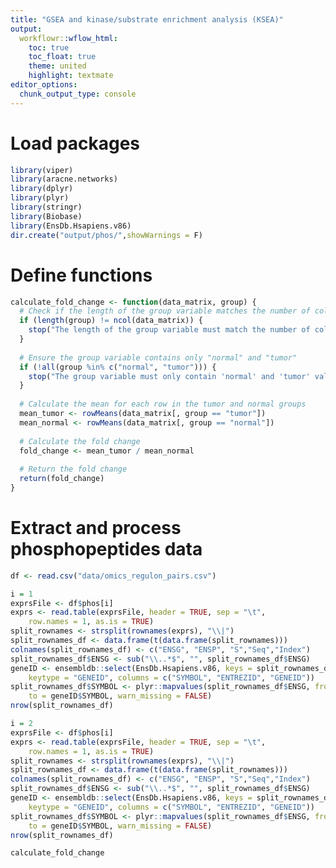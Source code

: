 ```yaml
---
title: "GSEA and kinase/substrate enrichment analysis (KSEA)"
output:
  workflowr::wflow_html:
    toc: true
    toc_float: true
    theme: united
    highlight: textmate
editor_options:
  chunk_output_type: console
---
```


# Load packages
```r
library(viper)
library(aracne.networks)
library(dplyr)
library(plyr)
library(stringr)
library(Biobase)
library(EnsDb.Hsapiens.v86)
dir.create("output/phos/",showWarnings = F)
```

# Define functions
```r
calculate_fold_change <- function(data_matrix, group) {
  # Check if the length of the group variable matches the number of columns in the data matrix
  if (length(group) != ncol(data_matrix)) {
    stop("The length of the group variable must match the number of columns in the data matrix.")
  }
  
  # Ensure the group variable contains only "normal" and "tumor"
  if (!all(group %in% c("normal", "tumor"))) {
    stop("The group variable must only contain 'normal' and 'tumor' values.")
  }
  
  # Calculate the mean for each row in the tumor and normal groups
  mean_tumor <- rowMeans(data_matrix[, group == "tumor"])
  mean_normal <- rowMeans(data_matrix[, group == "normal"])
  
  # Calculate the fold change
  fold_change <- mean_tumor / mean_normal
  
  # Return the fold change
  return(fold_change)
}
```

# Extract and process phosphopeptides data

```r
df <- read.csv("data/omics_regulon_pairs.csv")
```

```r
i = 1
exprsFile <- df$phos[i]
exprs <- read.table(exprsFile, header = TRUE, sep = "\t",
    row.names = 1, as.is = TRUE)
split_rownames <- strsplit(rownames(exprs), "\\|")
split_rownames_df <- data.frame(t(data.frame(split_rownames)))
colnames(split_rownames_df) <- c("ENSG", "ENSP", "S","Seq","Index")
split_rownames_df$ENSG <- sub("\\..*$", "", split_rownames_df$ENSG)
geneID <- ensembldb::select(EnsDb.Hsapiens.v86, keys = split_rownames_df$ENSG,
    keytype = "GENEID", columns = c("SYMBOL", "ENTREZID", "GENEID"))
split_rownames_df$SYMBOL <- plyr::mapvalues(split_rownames_df$ENSG, from = geneID$GENEID,
    to = geneID$SYMBOL, warn_missing = FALSE)
nrow(split_rownames_df)
```


```r
i = 2
exprsFile <- df$phos[i]
exprs <- read.table(exprsFile, header = TRUE, sep = "\t",
    row.names = 1, as.is = TRUE)
split_rownames <- strsplit(rownames(exprs), "\\|")
split_rownames_df <- data.frame(t(data.frame(split_rownames)))
colnames(split_rownames_df) <- c("ENSG", "ENSP", "S","Seq","Index")
split_rownames_df$ENSG <- sub("\\..*$", "", split_rownames_df$ENSG)
geneID <- ensembldb::select(EnsDb.Hsapiens.v86, keys = split_rownames_df$ENSG,
    keytype = "GENEID", columns = c("SYMBOL", "ENTREZID", "GENEID"))
split_rownames_df$SYMBOL <- plyr::mapvalues(split_rownames_df$ENSG, from = geneID$GENEID,
    to = geneID$SYMBOL, warn_missing = FALSE)
nrow(split_rownames_df)
```


```r
calculate_fold_change
```

